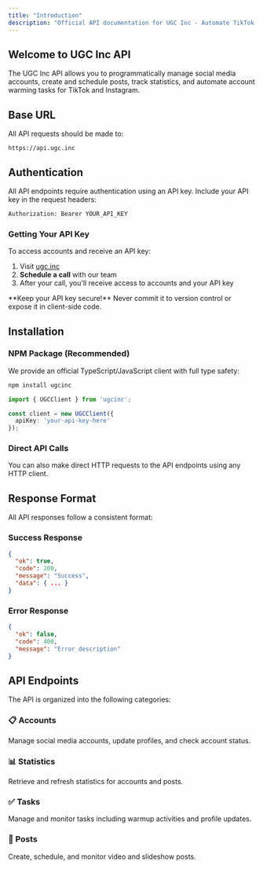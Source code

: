 ```yaml
---
title: "Introduction"
description: "Official API documentation for UGC Inc - Automate TikTok and Instagram content creation"
---
```


## Welcome to UGC Inc API

The UGC Inc API allows you to programmatically manage social media accounts, create and schedule posts, track statistics, and automate account warming tasks for TikTok and Instagram.

## Base URL

All API requests should be made to:

```
https://api.ugc.inc
```

## Authentication

All API endpoints require authentication using an API key. Include your API key in the request headers:

```bash
Authorization: Bearer YOUR_API_KEY
```

### Getting Your API Key

To access accounts and receive an API key:

1. Visit [ugc.inc](https://ugc.inc)
2. **Schedule a call** with our team
3. After your call, you'll receive access to accounts and your API key

<Warning>
  **Keep your API key secure!** Never commit it to version control or expose it in client-side code.
</Warning>

## Installation

### NPM Package (Recommended)

We provide an official TypeScript/JavaScript client with full type safety:

```bash
npm install ugcinc
```

```typescript
import { UGCClient } from 'ugcinc';

const client = new UGCClient({
  apiKey: 'your-api-key-here'
});
```

### Direct API Calls

You can also make direct HTTP requests to the API endpoints using any HTTP client.

## Response Format

All API responses follow a consistent format:

### Success Response

```json
{
  "ok": true,
  "code": 200,
  "message": "Success",
  "data": { ... }
}
```

### Error Response

```json
{
  "ok": false,
  "code": 400,
  "message": "Error description"
}
```

## API Endpoints

The API is organized into the following categories:

### 📋 Accounts
Manage social media accounts, update profiles, and check account status.

### 📊 Statistics
Retrieve and refresh statistics for accounts and posts.

### ✅ Tasks
Manage and monitor tasks including warmup activities and profile updates.

### 📱 Posts
Create, schedule, and monitor video and slideshow posts.
